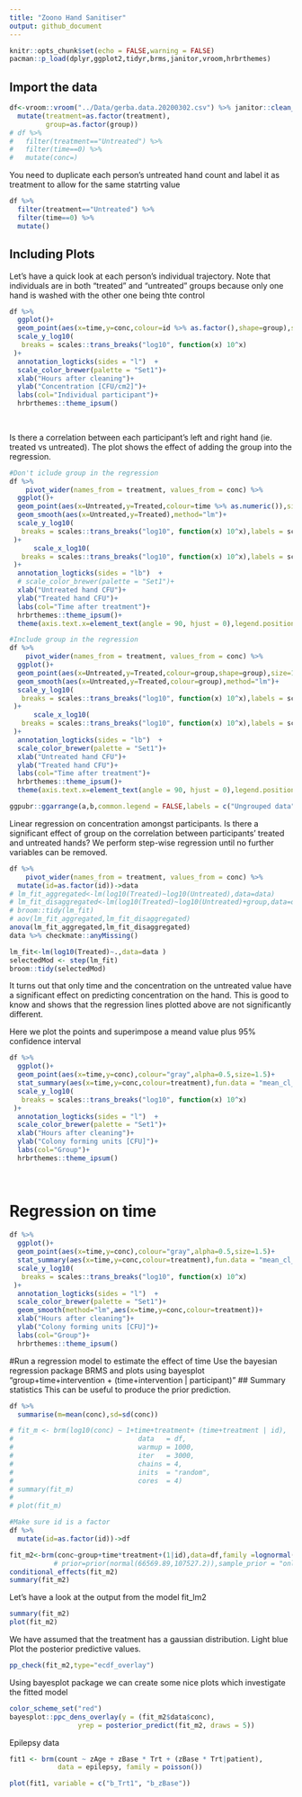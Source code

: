 ```yaml
---
title: "Zoono Hand Sanitiser"
output: github_document
---
```


```r
knitr::opts_chunk$set(echo = FALSE,warning = FALSE)
pacman::p_load(dplyr,ggplot2,tidyr,brms,janitor,vroom,hrbrthemes)
```

## Import the data


```r
df<-vroom::vroom("../Data/gerba.data.20200302.csv") %>% janitor::clean_names() %>% select(-1) %>% 
  mutate(treatment=as.factor(treatment),
         group=as.factor(group))
# df %>% 
#   filter(treatment=="Untreated") %>% 
#   filter(time==0) %>% 
#   mutate(conc=)
```

You need to duplicate each person's untreated hand count and label it as treatment to allow for the same statrting value
```r

df %>% 
  filter(treatment=="Untreated") %>% 
  filter(time==0) %>% 
  mutate()
```


## Including Plots

Let's have a quick look at each person's individual trajectory. Note that individuals are in both "treated" and "untreated" groups because only one hand is washed with the other one being thte control

```r
df %>% 
  ggplot()+
  geom_point(aes(x=time,y=conc,colour=id %>% as.factor(),shape=group),size=1.5)+
  scale_y_log10(
   breaks = scales::trans_breaks("log10", function(x) 10^x)
 )+
  annotation_logticks(sides = "l")  +
  scale_color_brewer(palette = "Set1")+
  xlab("Hours after cleaning")+
  ylab("Concentration [CFU/cm2]")+
  labs(col="Individual participant")+
  hrbrthemes::theme_ipsum()
  
  
```
Is there a correlation between each participant's left and right hand (ie. treated vs untreated). The plot shows the effect of adding the group into the regression.

```r
#Don't iclude group in the regression
df %>%
    pivot_wider(names_from = treatment, values_from = conc) %>% 
  ggplot()+
  geom_point(aes(x=Untreated,y=Treated,colour=time %>% as.numeric()),size=1.5)+
  geom_smooth(aes(x=Untreated,y=Treated),method="lm")+
  scale_y_log10(
   breaks = scales::trans_breaks("log10", function(x) 10^x),labels = scales::number_format(accuracy = 1)
 )+
      scale_x_log10(
   breaks = scales::trans_breaks("log10", function(x) 10^x),labels = scales::number_format(accuracy = 1)
 )+
  annotation_logticks(sides = "lb")  +
  # scale_color_brewer(palette = "Set1")+
  xlab("Untreated hand CFU")+
  ylab("Treated hand CFU")+
  labs(col="Time after treatment")+
  hrbrthemes::theme_ipsum()+
  theme(axis.text.x=element_text(angle = 90, hjust = 0),legend.position = "top")->a

#Include group in the regression
df %>%
    pivot_wider(names_from = treatment, values_from = conc) %>% 
  ggplot()+
  geom_point(aes(x=Untreated,y=Treated,colour=group,shape=group),size=1.5, show.legend = F)+
  geom_smooth(aes(x=Untreated,y=Treated,colour=group),method="lm")+
  scale_y_log10(
   breaks = scales::trans_breaks("log10", function(x) 10^x),labels = scales::number_format(accuracy = 1)
 )+
      scale_x_log10(
   breaks = scales::trans_breaks("log10", function(x) 10^x),labels = scales::number_format(accuracy = 1)
 )+
  annotation_logticks(sides = "lb")  +
  scale_color_brewer(palette = "Set1")+
  xlab("Untreated hand CFU")+
  ylab("Treated hand CFU")+
  labs(col="Time after treatment")+
  hrbrthemes::theme_ipsum()+
  theme(axis.text.x=element_text(angle = 90, hjust = 0),legend.position = "top")->b

ggpubr::ggarrange(a,b,common.legend = FALSE,labels = c("Ungrouped data","Split by group"))

```


Linear regression on concentration amongst participants. Is there a significant effect of group on the correlation between participants' treated and untreated hands? We perform step-wise regression until no further variables can be removed.
```r
df %>%
    pivot_wider(names_from = treatment, values_from = conc) %>% 
  mutate(id=as.factor(id))->data
# lm_fit_aggregated<-lm(log10(Treated)~log10(Untreated),data=data)
# lm_fit_disaggregated<-lm(log10(Treated)~log10(Untreated)+group,data=data)
# broom::tidy(lm_fit)
# aov(lm_fit_aggregated,lm_fit_disaggregated)
anova(lm_fit_aggregated,lm_fit_disaggregated)
data %>% checkmate::anyMissing()

lm_fit<-lm(log10(Treated)~.,data=data )
selectedMod <- step(lm_fit)
broom::tidy(selectedMod)
```
It turns out that only time and the concentration on the untreated value have a significant effect on predicting concentration on the hand. This is good to know and shows that the regression lines plotted above are not significantly different.

Here we plot the points and superimpose a meand value plus 95% confidence interval

```r
df %>% 
  ggplot()+
  geom_point(aes(x=time,y=conc),colour="gray",alpha=0.5,size=1.5)+
  stat_summary(aes(x=time,y=conc,colour=treatment),fun.data = "mean_cl_boot", size = 1.01)+
  scale_y_log10(
   breaks = scales::trans_breaks("log10", function(x) 10^x)
 )+
  annotation_logticks(sides = "l")  +
  scale_color_brewer(palette = "Set1")+
  xlab("Hours after cleaning")+
  ylab("Colony forming units [CFU]")+
  labs(col="Group")+
  hrbrthemes::theme_ipsum()
  
  
```

# Regression on time


```r
df %>% 
  ggplot()+
  geom_point(aes(x=time,y=conc),colour="gray",alpha=0.5,size=1.5)+
  stat_summary(aes(x=time,y=conc,colour=treatment),fun.data = "mean_cl_boot", size = 1.01)+
  scale_y_log10(
   breaks = scales::trans_breaks("log10", function(x) 10^x)
 )+
  annotation_logticks(sides = "l")  +
  scale_color_brewer(palette = "Set1")+
  geom_smooth(method="lm",aes(x=time,y=conc,colour=treatment))+
  xlab("Hours after cleaning")+
  ylab("Colony forming units [CFU]")+
  labs(col="Group")+
  hrbrthemes::theme_ipsum()
```


#Run a regression model to estimate the effect of time
Use the bayesian regression package BRMS and plots using bayesplot "group+time+intervention + (time+intervention | participant)"
## Summary statistics 
This can be useful to produce the prior prediction.

```r
df %>% 
  summarise(m=mean(conc),sd=sd(conc)) 
```


```r

# fit_m <- brm(log10(conc) ~ 1+time+treatment+ (time+treatment | id), 
#                               data   = df, 
#                               warmup = 1000, 
#                               iter   = 3000, 
#                               chains = 4, 
#                               inits  = "random",
#                               cores  = 4)
# summary(fit_m)
# 
# plot(fit_m)

#Make sure id is a factor
df %>% 
  mutate(id=as.factor(id))->df

fit_m2<-brm(conc~group+time*treatment+(1|id),data=df,family =lognormal(link = "identity", link_sigma = "log"))
           # prior=prior(normal(66569.89,107527.2)),sample_prior = "only")
conditional_effects(fit_m2)
summary(fit_m2)
```
Let's have a look at the output from the model fit_lm2
```r
summary(fit_m2)
plot(fit_m2)
```

We have assumed that the treatment has a gaussian distribution. Light blue Plot the posterior predictive values.

```r
pp_check(fit_m2,type="ecdf_overlay")

```



Using bayesplot package we can create some nice plots which investigate the fitted model

```r
color_scheme_set("red")
bayesplot::ppc_dens_overlay(y = (fit_m2$data$conc),
                 yrep = posterior_predict(fit_m2, draws = 5))
```


Epilepsy data

```r


fit1 <- brm(count ~ zAge + zBase * Trt + (zBase * Trt|patient), 
            data = epilepsy, family = poisson())

plot(fit1, variable = c("b_Trt1", "b_zBase"))
```


